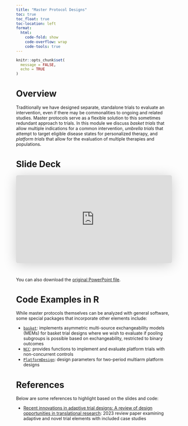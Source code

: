 ```yaml
---
title: "Master Protocol Designs"
toc: true
toc_float: true
toc-location: left
format:
  html:
    code-fold: show
    code-overflow: wrap 
    code-tools: true
---
```


```r
knitr::opts_chunk$set(
  message = FALSE,
  echo = TRUE
)
```


# Overview

Traditionally we have designed separate, standalone trials to evaluate an intervention, even if there may be commonalities to ongoing and related studies. Master protocols serve as a flexible solution to this sometimes redundant approach to trials. In this module we discuss *basket trials* that allow multiple indications for a common intervention, *umbrella trials* that attempt to target eligible disease states for personalized therapy, and *platform trials* that allow for the evaluation of multiple therapies and populations.


# Slide Deck

<iframe class="speakerdeck-iframe" style="border: 0px; background: rgba(0, 0, 0, 0.1) padding-box; margin: 0px; padding: 0px; border-radius: 6px; box-shadow: rgba(0, 0, 0, 0.2) 0px 5px 40px; width: 100%; height: auto; aspect-ratio: 560 / 315;" frameborder="0" src="https://speakerdeck.com/player/ec0cf897d4fb466ba529c7cf8d329431" title="Master Protocol Designs" allowfullscreen="true" data-ratio="1.7777777777777777"></iframe>

&nbsp;

You can also download the [original PowerPoint file](../files/Slides/9_master_protocols.pptx).


# Code Examples in R

While master protocols themselves can be analyzed with general software, some special packages that incorporate other elements include:

* [`basket`](https://cran.rstudio.com/web/packages/basket/index.html): implements asymmetric multi-source exchangeability models (MEMs) for basket trial designs where we wish to evaluate if pooling subgroups is possible based on exchangeability, restricted to binary outcomes
* [`NCC`](https://cran.r-project.org/web/packages/NCC/): provides functions to implement and evaluate platform trials with non-concurrent controls
* [`PlatformDesign`](https://cran.r-project.org/web/packages/PlatformDesign/index.html): design parameters for two-period multiarm platform designs


# References

Below are some references to highlight based on the slides and code:

* [Recent innovations in adaptive trial designs: A review of design opportunities in translational research](https://www.cambridge.org/core/journals/journal-of-clinical-and-translational-science/article/recent-innovations-in-adaptive-trial-designs-a-review-of-design-opportunities-in-translational-research/614EAFEA5E89CA035E82E152AF660E5D?utm_campaign=shareaholic&utm_medium=copy_link&utm_source=bookmark): 2023 review paper examining adaptive and novel trial elements with included case studies
